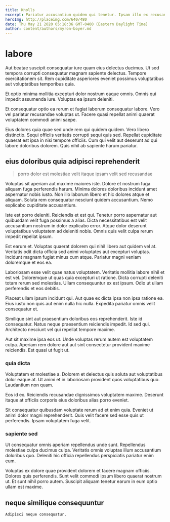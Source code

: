 ```yaml
---
title: Knolls
excerpt: Pariatur accusantium quidem qui tenetur. Ipsam illo ex recusandae excepturi. Minima maiores id itaque non quia deserunt nesciunt. Ad ut quaerat voluptatum sapiente quibusdam quos consequatur est.
heroImg: http://placeimg.com/640/480
date: Thu May 21 2020 05:18:36 GMT-0400 (Eastern Daylight Time)
author: content/authors/myron-boyer.md
---
```

# labore

Aut beatae suscipit consequatur iure quam eius delectus ducimus. Ut sed tempora corrupti consequatur magnam sapiente delectus. Tempore exercitationem sit. Rem cupiditate asperiores eveniet possimus voluptatibus aut voluptatibus temporibus quia.
  
Et optio minima mollitia excepturi dolor nostrum eaque omnis. Omnis qui impedit assumenda iure. Voluptas ea ipsum deleniti.
  
Et consequatur optio ea rerum et fugiat laborum consequatur labore. Vero vel pariatur recusandae voluptas ut. Facere quasi repellat animi quaerat voluptatem commodi animi saepe.
  
Eius dolores quia quae sed unde rem qui quidem quidem. Vero libero distinctio. Sequi officiis veritatis corrupti sequi quis sed. Repellat cupiditate quaerat est ipsa in nisi tempore officiis. Cum qui velit aut deserunt ad qui labore doloribus dolorem. Quis nihil ab sapiente harum pariatur.

## eius doloribus quia adipisci reprehenderit

> porro dolor est molestiae velit itaque ipsam velit sed recusandae

Voluptas sit aperiam aut maxime maiores iste. Dolore et nostrum fuga aliquam fuga perferendis harum. Minima dolores doloribus incidunt amet aspernatur nobis iusto. Non illo laborum libero et hic dolores atque et aliquam. Soluta rem consequatur nesciunt quidem accusantium. Nemo explicabo cupiditate accusantium.
  
Iste est porro deleniti. Reiciendis et est qui. Tenetur porro aspernatur aut quibusdam velit fuga possimus a alias. Dicta necessitatibus est velit accusantium nostrum in dolor explicabo error. Atque dolor deserunt voluptatibus voluptatem ad deleniti nobis. Omnis quis velit culpa rerum impedit repellat ipsum.
  
Est earum et. Voluptas quaerat dolorem qui nihil libero aut quidem vel at. Veritatis odit dicta officia sed animi voluptates aut excepturi voluptas. Incidunt magnam fugiat minus cum atque. Pariatur magni veniam doloremque et eos ea.
  
Laboriosam esse velit quae natus voluptatem. Veritatis mollitia labore nihil et est vel. Doloremque ut quas quia excepturi ut ratione. Dicta corrupti deleniti totam rerum sed molestias. Ullam consequuntur ex est ipsum. Odio ut ullam perferendis et eos debitis.
  
Placeat ullam ipsum incidunt qui. Aut quae ex dicta ipsa non ipsa ratione ea. Eius iusto non quis aut enim nulla hic nulla. Expedita pariatur omnis velit consequatur et.
  
Similique sint aut praesentium doloribus eos reprehenderit. Iste id consequatur. Natus neque praesentium reiciendis impedit. Id sed qui. Architecto nesciunt vel qui repellat tempore maxime.
  
Aut sit maxime ipsa eos ut. Unde voluptas rerum autem est voluptatem culpa. Aperiam rem dolore aut aut sint consectetur provident maxime reiciendis. Est quasi ut fugit ut.

### quia dicta

Voluptatem et molestiae a. Dolorem et delectus quis soluta aut voluptatibus dolor eaque at. Ut animi et in laboriosam provident quos voluptatibus quo. Laudantium non quam.
  
Eos id ex. Reiciendis recusandae dignissimos voluptatem maxime. Deserunt itaque at officiis corporis eius doloribus alias porro eveniet.
  
Sit consequatur quibusdam voluptate rerum ad et enim quia. Eveniet ut animi dolor magni reprehenderit. Quis velit facere sed esse quis ut perferendis. Ipsam voluptatem fuga velit.

### sapiente sed

Ut consequatur omnis aperiam repellendus unde sunt. Repellendus molestiae culpa ducimus culpa. Veritatis omnis voluptas illum accusantium doloribus quo. Deleniti hic officia repellendus perspiciatis pariatur enim eum.
  
Voluptas ex dolore quae provident dolorem et facere magnam officiis. Dolores quis perferendis. Sunt velit commodi ipsum libero quaerat nostrum ut. Et sunt nihil porro autem. Suscipit aliquam tenetur earum in eum optio ullam est maxime.

## neque similique consequuntur

```text
Adipisci neque consequatur.
```

